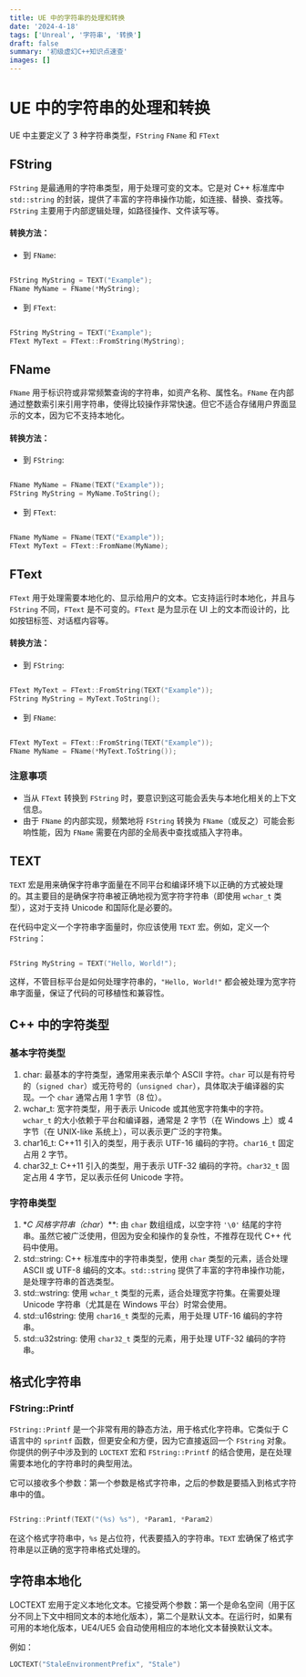 ```yaml
---
title: UE 中的字符串的处理和转换
date: '2024-4-18'
tags: ['Unreal', '字符串', '转换']
draft: false
summary: '初级虚幻C++知识点速查'
images: []
---
```


# UE 中的字符串的处理和转换

UE 中主要定义了 3 种字符串类型，`FString` `FName` 和 `FText`

## FString

`FString` 是最通用的字符串类型，用于处理可变的文本。它是对 C++ 标准库中 `std::string` 的封装，提供了丰富的字符串操作功能，如连接、替换、查找等。`FString` 主要用于内部逻辑处理，如路径操作、文件读写等。

#### 转换方法：

- 到 `FName`:

```cpp

FString MyString = TEXT("Example");
FName MyName = FName(*MyString);
```

- 到 `FText`:

```cpp

FString MyString = TEXT("Example");
FText MyText = FText::FromString(MyString);
```

## FName

`FName` 用于标识符或非常频繁查询的字符串，如资产名称、属性名。`FName` 在内部通过整数索引来引用字符串，使得比较操作非常快速。但它不适合存储用户界面显示的文本，因为它不支持本地化。

#### 转换方法：

- 到 `FString`:

```cpp

FName MyName = FName(TEXT("Example"));
FString MyString = MyName.ToString();
```

- 到 `FText`:

```cpp

FName MyName = FName(TEXT("Example"));
FText MyText = FText::FromName(MyName);
```

## FText

`FText` 用于处理需要本地化的、显示给用户的文本。它支持运行时本地化，并且与 `FString` 不同，`FText` 是不可变的。`FText` 是为显示在 UI 上的文本而设计的，比如按钮标签、对话框内容等。

#### 转换方法：

- 到 `FString`:

```cpp

FText MyText = FText::FromString(TEXT("Example"));
FString MyString = MyText.ToString();
```

- 到 `FName`:

```cpp

FText MyText = FText::FromString(TEXT("Example"));
FName MyName = FName(*MyText.ToString());
```

### 注意事项

- 当从 `FText` 转换到 `FString` 时，要意识到这可能会丢失与本地化相关的上下文信息。
- 由于 `FName` 的内部实现，频繁地将 `FString` 转换为 `FName`（或反之）可能会影响性能，因为 `FName` 需要在内部的全局表中查找或插入字符串。

## TEXT

`TEXT` 宏是用来确保字符串字面量在不同平台和编译环境下以正确的方式被处理的。其主要目的是确保字符串被正确地视为宽字符字符串（即使用 `wchar_t` 类型），这对于支持 Unicode 和国际化是必要的。

在代码中定义一个字符串字面量时，你应该使用 `TEXT` 宏。例如，定义一个 `FString`：

```cpp

FString MyString = TEXT("Hello, World!");
```

这样，不管目标平台是如何处理字符串的，`"Hello, World!"` 都会被处理为宽字符串字面量，保证了代码的可移植性和兼容性。

## C++ 中的字符类型

### 基本字符类型

1. char: 最基本的字符类型，通常用来表示单个 ASCII 字符。`char` 可以是有符号的（`signed char`）或无符号的（`unsigned char`），具体取决于编译器的实现。一个 `char` 通常占用 1 字节（8 位）。
2. wchar_t: 宽字符类型，用于表示 Unicode 或其他宽字符集中的字符。`wchar_t` 的大小依赖于平台和编译器，通常是 2 字节（在 Windows 上）或 4 字节（在 UNIX-like 系统上），可以表示更广泛的字符集。
3. char16_t: C++11 引入的类型，用于表示 UTF-16 编码的字符。`char16_t` 固定占用 2 字节。
4. char32_t: C++11 引入的类型，用于表示 UTF-32 编码的字符。`char32_t` 固定占用 4 字节，足以表示任何 Unicode 字符。

### 字符串类型

1. *<em>C 风格字符串（char</em>）**: 由 `char` 数组组成，以空字符 `'\0'` 结尾的字符串。虽然它被广泛使用，但因为安全和操作的复杂性，不推荐在现代 C++ 代码中使用。
2. std::string: C++ 标准库中的字符串类型，使用 `char` 类型的元素，适合处理 ASCII 或 UTF-8 编码的文本。`std::string` 提供了丰富的字符串操作功能，是处理字符串的首选类型。
3. std::wstring: 使用 `wchar_t` 类型的元素，适合处理宽字符集。在需要处理 Unicode 字符串（尤其是在 Windows 平台）时常会使用。
4. std::u16string: 使用 `char16_t` 类型的元素，用于处理 UTF-16 编码的字符串。
5. std::u32string: 使用 `char32_t` 类型的元素，用于处理 UTF-32 编码的字符串。

## 格式化字符串

### FString::Printf

`FString::Printf` 是一个非常有用的静态方法，用于格式化字符串。它类似于 C 语言中的 `sprintf` 函数，但更安全和方便，因为它直接返回一个 `FString` 对象。你提供的例子中涉及到的 `LOCTEXT` 宏和 `FString::Printf` 的结合使用，是在处理需要本地化的字符串时的典型用法。

它可以接收多个参数：第一个参数是格式字符串，之后的参数是要插入到格式字符串中的值。

```cpp

FString::Printf(TEXT("(%s) %s"), *Param1, *Param2)
```

在这个格式字符串中，`%s` 是占位符，代表要插入的字符串。`TEXT` 宏确保了格式字符串是以正确的宽字符串格式处理的。

## 字符串本地化

LOCTEXT 宏用于定义本地化文本。它接受两个参数：第一个是命名空间（用于区分不同上下文中相同文本的本地化版本），第二个是默认文本。在运行时，如果有可用的本地化版本，UE4/UE5 会自动使用相应的本地化文本替换默认文本。

例如：

```cpp
LOCTEXT("StaleEnvironmentPrefix", "Stale")
```

